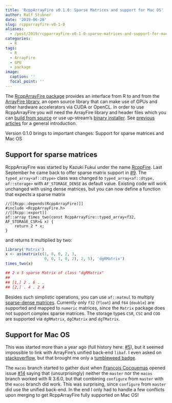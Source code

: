 ```yaml
---
title: 'RcppArrayFire v0.1.0: Sparse Matrices and support for Mac OS'
author: Ralf Stubner
date: '2019-06-28'
slug: rcpparrayfire-v0-1-0
aliases: 
  - /post/2019/rcpparrayfire-v0-1-0-sparse-matrices-and-support-for-macos/
categories:
  - R
tags:
  - R
  - ArrayFire
  - GPU
  - package
image:
  caption: ''
  focal_point: ''
---
```


The [RcppArrayFire package](http://daqana.github.io/rcpparrayfire/) provides an
interface from R to and from the [ArrayFire library](http://www.arrayfire.com/),
an open source library that can make use of GPUs and other hardware accelerators
via CUDA or OpenCL. In order to use RcppArrayFire you will need the ArrayFire
library and header files which you can [build from source](https://github.com/arrayfire/arrayfire)
or use up-stream's [binary installer](http://arrayfire.org/docs/installing.htm).
See [previous](https://blog.daqana.com/en/rcpparrayfire-0-0-2_en/) [articles](http://gallery.rcpp.org/articles/introducing-rcpparrayfire/) for a general introduction.

Version 0.1.0 brings to important changes: Support for sparse matrices and Mac OS

## Support for sparse matrices

RcppArrayFire was started by Kazuki Fukui under the name [RcppFire](https://github.com/kafku/RcppFire). 
Last September he came back to offer sparse matrix support in
[#9](https://github.com/daqana/rcpparrayfire/pull/9). The `typed_array<af::dtype>`
class was changed to `typed_array<af::dtype, af::storage>` with `AF_STORAGE_DENSE`
as default value. Existing code will work unchanged with using dense matrices, but you
can now define a function that expects a sparse matrix 

```Rcpp
//[[Rcpp::depends(RcppArrayFire)]]
#include <RcppArrayFire.h>
//[[Rcpp::export]]
af::array times_two(const RcppArrayFire::typed_array<f32, AF_STORAGE_CSR>& x) {
    return 2 * x;
}
```

and returns it multiplied by two:

```r
library('Matrix')
x <- as(matrix(c(1, 0, 0, 2, 3,
                 0, 0, 1, 0, 2), 2, 5), 'dgRMatrix')
times_two(x)

## 2 x 5 sparse Matrix of class "dgRMatrix"
##               
## [1,] 2 . 6 . .
## [2,] . 4 . 2 4
```

Besides such simplistic operations, you can use `af::matmul` to multiply
[sparse-dense matrices](http://arrayfire.org/docs/group__sparse__func.htm).
Currently only `f32` (`float`) and `f64` (`double`) are supported and mapped to
`numeric` matrices, since the `Matrix` package does not support complex sparse
matrices. The storage types `CSR`, `CSC` and `COO` are supported via `dgRMatrix`,
`dgCMatrix` and `dgTMatrix`.


## Support for Mac OS 

This was started more than a year ago (full history here: 
[#5](https://github.com/daqana/rcpparrayfire/pull/5)), but it seemed impossible
to link with ArrayFire's unified back-end `libaf`. I even asked on
[stackoverflow](https://stackoverflow.com/q/48705490/8416610), but
that brought me only a [tumbleweed badge](https://stackoverflow.com/help/badges/63/tumbleweed?userid=8416610).

The `macos` branch started to gather dust when [François Cocquemas](https://github.com/fcocquemas)
opened issue [#14](https://github.com/daqana/rcpparrayfire/issues/14) saying that (unsurprisingly)
neither the `master` nor the `macos` branch worked with R 3.6.0, but that combining `configure`
from `master` with the `macos` branch did work. This was surprising, since  `configure`
from `master` did use the unified back-end. In the end I only had to handle a few conflicts
upon merging to get RcppArrayFire fully supported on Mac OS!
